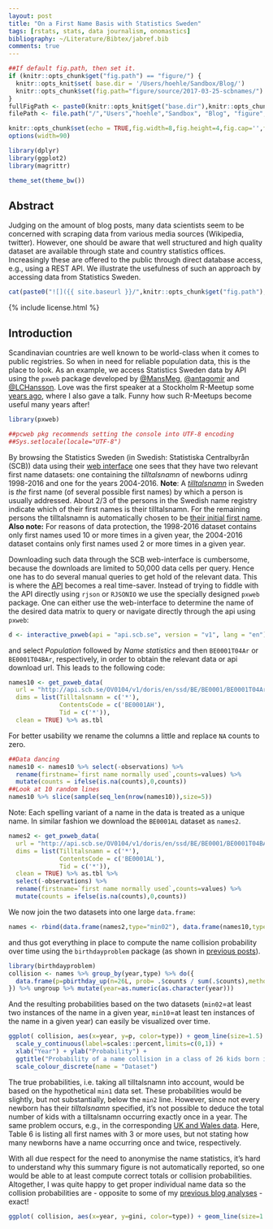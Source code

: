 ```yaml
---
layout: post
title: "On a First Name Basis with Statistics Sweden"
tags: [rstats, stats, data journalism, onomastics]
bibliography: ~/Literature/Bibtex/jabref.bib
comments: true
---
```



```r
##If default fig.path, then set it.
if (knitr::opts_chunk$get("fig.path") == "figure/") {
  knitr::opts_knit$set( base.dir = '/Users/hoehle/Sandbox/Blog/')
  knitr::opts_chunk$set(fig.path="figure/source/2017-03-25-scbnames/")
}
fullFigPath <- paste0(knitr::opts_knit$get("base.dir"),knitr::opts_chunk$get("fig.path"))
filePath <- file.path("/","Users","hoehle","Sandbox", "Blog", "figure", "source", "2017-03-25-scbnames")

knitr::opts_chunk$set(echo = TRUE,fig.width=8,fig.height=4,fig.cap='',fig.align='center',echo=FALSE,dpi=72*2) # autodep=TRUE
options(width=90)

library(dplyr)
library(ggplot2)
library(magrittr)

theme_set(theme_bw())
```

## Abstract

Judging on the amount of blog posts, many data scientists seem to be
concerned with scraping data from various media sources (Wikipedia,
twitter). However, one should be aware that well structured and high
quality dataset are available through state and country statistics
offices. Increasingly these are offered to the public through direct
database access, e.g., using a REST API. We illustrate the usefulness
of such an approach by accessing data from Statistics Sweden.

<center>
```r
cat(paste0("![]({{ site.baseurl }}/",knitr::opts_chunk$get("fig.path"),"COLLISION26.png"),")")
```
</center>

{% include license.html %}

## Introduction

Scandinavian countries are well known to be world-class when it comes
to public registries. So when in need for reliable population data,
this is the place to look. As an example, we access Statistics Sweden
data by API using the `pxweb` package developed by
[\@MansMeg](https://twitter.com/MansMeg),
[\@antagomir](https://twitter.com/antagomir) and
[\@LCHansson](https://twitter.com/LCHansson).  Love was the first
speaker at a Stockholm R-Meetup some
[years ago](https://www.meetup.com/StockholmR/events/105738342/),
where I also gave a talk. Funny how such R-Meetups become useful many years
after!

```r
library(pxweb)
```
```r
##pcweb pkg recommends setting the console into UTF-8 encoding
##Sys.setlocale(locale="UTF-8")
```

By browsing the Statistics Sweden (in Swedish: Statistiska
Centralbyrån (SCB)) data using their
[web interface](http://www.scb.se/en/finding-statistics/)
one sees that they have two relevant first name datasets: one
containing the *tilltalsnamn* of newborns udinrg 1998-2016 and one for
the years 2004-2016. **Note**: A
[*tilltalsnamn*](https://translate.google.com/translate?sl=auto&tl=en&js=y&prev=_t&hl=en&ie=UTF-8&u=https%3A%2F%2Fsv.wikipedia.org%2Fwiki%2FTilltalsnamn&edit-text=&act=url)
in Sweden is *the* first name (of several possible first names) by
which a person is usually addressed. About 2/3 of the persons in the
Swedish name registry indicate which of their first names is their
tilltalsnamn. For the remaining persons the tilltalsnamn is
automatically chosen to be
[their initial first name](http://www.scb.se/hitta-statistik/statistik-efter-amne/befolkning/amnesovergripande-statistik/namnstatistik/produktrelaterat/Fordjupad-information/fragor-och-svar-om-namnstatistiken/#fem).
**Also note:** For reasons of data protection, the 1998-2016 dataset
contains only first names used 10 or more times in a given year, the
2004-2016 dataset contains only first names used 2 or more times in a
given year.


Downloading such data through the SCB web-interface is cumbersome,
because the downloads are limited to 50,000 data cells per
query. Hence one has to do several manual queries to get hold of the
relevant data. This is where the
[API](http://www.scb.se/en_/About-us/Open-data-API/API-for-the-Statistical-Database-/)
becomes a real time-saver. Instead of trying to fiddle with the API
directly using `rjson` or `RJSONIO` we use the specially designed
`pxweb` package.  One can either use the web-interface to determine
the name of the desired data matrix to query or navigate directly
through the api using `pxweb`:
```r
d <- interactive_pxweb(api = "api.scb.se", version = "v1", lang = "en")
```

and select *Population* followed by *Name statistics* and then
`BE0001T04Ar` or `BE0001T04BAr`, respectively, in order to obtain the
relevant data or api download url. This leads to the following code:

```r
names10 <- get_pxweb_data(
  url = "http://api.scb.se/OV0104/v1/doris/en/ssd/BE/BE0001/BE0001T04Ar",
  dims = list(Tilltalsnamn = c('*'),
              ContentsCode = c('BE0001AH'),
              Tid = c('*')),
  clean = TRUE) %>% as.tbl
```

For better usability we rename the columns a little and
replace `NA` counts to zero.

```r
##Data dancing
names10 <- names10 %>% select(-observations) %>%
  rename(firstname=`first name normally used`,counts=values) %>%
  mutate(counts = ifelse(is.na(counts),0,counts))
##Look at 10 random lines
names10 %>% slice(sample(seq_len(nrow(names10)),size=5))
```

Note: Each spelling variant of a name in the data is treated as a
unique name. In similar fashion we download the `BE0001AL` dataset as `names2`.
```r
names2 <- get_pxweb_data(
  url = "http://api.scb.se/OV0104/v1/doris/en/ssd/BE/BE0001/BE0001T04BAr",
  dims = list(Tilltalsnamn = c('*'),
              ContentsCode = c('BE0001AL'),
              Tid = c('*')),
  clean = TRUE) %>% as.tbl %>%
  select(-observations) %>%
  rename(firstname=`first name normally used`,counts=values) %>%
  mutate(counts = ifelse(is.na(counts),0,counts))
```
We now join the two datasets into one large `data.frame`:
```r
names <- rbind(data.frame(names2,type="min02"), data.frame(names10,type="min10"))
```
and thus got everything in place to compute the name collision
probability over time using the `birthdayproblem` package (as shown in
[previous posts](http://staff.math.su.se/hoehle/blog/2017/02/13/bday.html)).

```r
library(birthdayproblem)
collision <- names %>% group_by(year,type) %>% do({
  data.frame(p=pbirthday_up(n=26L, prob= .$counts / sum(.$counts),method="mase1992")$prob, gini= ineq::Gini(.$counts))
}) %>% ungroup %>% mutate(year=as.numeric(as.character(year)))
```

And the resulting probabilities based on the two datasets (`min02`=at
least two instances of the name in a given year, `min10`=at least ten
instances of the name in a given year) can easily be visualized over time.

```r
ggplot( collision, aes(x=year, y=p, color=type)) + geom_line(size=1.5) +
  scale_y_continuous(label=scales::percent,limits=c(0,1)) +
  xlab("Year") + ylab("Probability") +
  ggtitle("Probability of a name collision in a class of 26 kids born in year YYYY") +
  scale_colour_discrete(name = "Dataset")
```

The true probabilities, i.e. taking all tilltalsnamn into account, would be
based on the hypothetical `min1` data set. These probabilities would
be slightly, but not substantially, below the `min2` line. However,
since not every newborn has their *tilltalsnamn* specified, it's not
possible to deduce the total number of kids with a tilltalsnamn
occurring exactly once in a year.  The same problem occurs, e.g., in
the corresponding
[UK and Wales data](https://www.ons.gov.uk/peoplepopulationandcommunity/birthsdeathsandmarriages/livebirths/datasets/babynamesenglandandwalesbabynamesstatisticsboys). Here, Table 6 is listing all first names with 3 or more uses, but
not stating how many newborns have a name occurring once and twice,
respectively.

With all due respect for the need to anonymise the name statistics,
it's hard to understand why this summary figure is not automatically
reported, so one would be able to at least compute correct totals or
collision probabilities.  Altogether, I was quite happy to get proper
individual name data so the collision probabilities are - opposite to
some of my [previous blog analyses](http://staff.math.su.se/hoehle/blog/2017/02/13/bday.html) - exact!

```r
ggplot( collision, aes(x=year, y=gini, color=type)) + geom_line(size=1.5) + scale_y_continuous(label=scales::percent,limits=c(0,1)) + xlab("Year") + ylab("Gini index")
```
